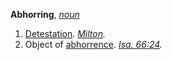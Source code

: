 '''Abhorring''', ''[[noun (part of speech)|noun]]''

<ol>
<li>[[Detestation]]. ''[[Milton (source)|Milton]].''

<li> Object of [[abhorrence]]. ''[[Isa. 66:24 (source)|Isa. 66:24]].''
</ol>
